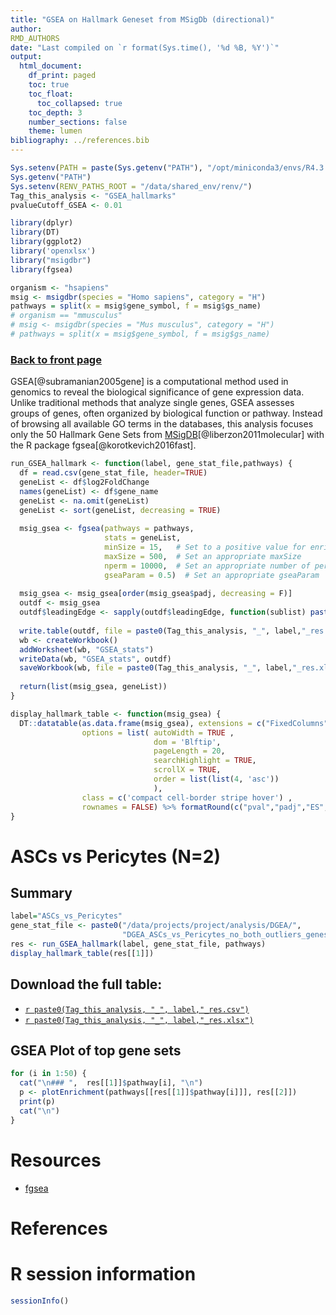 ```yaml
---
title: "GSEA on Hallmark Geneset from MSigDb (directional)"
author:
RMD_AUTHORS
date: "Last compiled on `r format(Sys.time(), '%d %B, %Y')`"
output:
  html_document:
    df_print: paged
    toc: true
    toc_float:
      toc_collapsed: true
    toc_depth: 3
    number_sections: false
    theme: lumen
bibliography: ../references.bib
---
```


```r
Sys.setenv(PATH = paste(Sys.getenv("PATH"), "/opt/miniconda3/envs/R4.3.2/bin", sep = ":"))
Sys.getenv("PATH")
Sys.setenv(RENV_PATHS_ROOT = "/data/shared_env/renv/")
Tag_this_analysis <- "GSEA_hallmarks"
pvalueCutoff_GSEA <- 0.01

library(dplyr)
library(DT)
library(ggplot2)
library('openxlsx')
library("msigdbr")
library(fgsea)

organism <- "hsapiens"
msig <- msigdbr(species = "Homo sapiens", category = "H")
pathways = split(x = msig$gene_symbol, f = msig$gs_name)
# organism == "mmusculus"
# msig <- msigdbr(species = "Mus musculus", category = "H")
# pathways = split(x = msig$gene_symbol, f = msig$gs_name)
```

### [Back to front page](../Analysis_Report_RNAseq.html)

GSEA[@subramanian2005gene] is a computational method used in genomics to reveal the biological significance of gene expression data. Unlike traditional methods that analyze single genes, GSEA assesses groups of genes, often organized by biological function or pathway. Instead of browsing all available GO terms in the databases, this analysis focuses only the 50 Hallmark Gene Sets from [MSigDB](https://www.gsea-msigdb.org/gsea/msigdb/index.jsp)[@liberzon2011molecular] with the R package fgsea[@korotkevich2016fast].

```r
run_GSEA_hallmark <- function(label, gene_stat_file,pathways) {
  df = read.csv(gene_stat_file, header=TRUE)
  geneList <- df$log2FoldChange
  names(geneList) <- df$gene_name
  geneList <- na.omit(geneList)
  geneList <- sort(geneList, decreasing = TRUE)
  
  msig_gsea <- fgsea(pathways = pathways,
                     stats = geneList,
                     minSize = 15,   # Set to a positive value for enrichment
                     maxSize = 500,  # Set an appropriate maxSize
                     nperm = 10000,  # Set an appropriate number of permutations
                     gseaParam = 0.5)  # Set an appropriate gseaParam
  
  msig_gsea <- msig_gsea[order(msig_gsea$padj, decreasing = F)]
  outdf <- msig_gsea
  outdf$leadingEdge <- sapply(outdf$leadingEdge, function(sublist) paste(sublist, collapse = ", "))
  
  write.table(outdf, file = paste0(Tag_this_analysis, "_", label,"_res.csv"))
  wb <- createWorkbook()
  addWorksheet(wb, "GSEA_stats")
  writeData(wb, "GSEA_stats", outdf)
  saveWorkbook(wb, file = paste0(Tag_this_analysis, "_", label,"_res.xlsx"), overwrite = TRUE)
  
  return(list(msig_gsea, geneList))
}

display_hallmark_table <- function(msig_gsea) {
  DT::datatable(as.data.frame(msig_gsea), extensions = c("FixedColumns"), filter = 'top',
                options = list( autoWidth = TRUE ,
                                dom = 'Blftip',
                                pageLength = 20,
                                searchHighlight = TRUE,
                                scrollX = TRUE,
                                order = list(list(4, 'asc'))
                                ),
                class = c('compact cell-border stripe hover') ,
                rownames = FALSE) %>% formatRound(c("pval","padj","ES", "NES"), 4)
}
```

# ASCs vs Pericytes (N=2)

## Summary

```r
label="ASCs_vs_Pericytes"
gene_stat_file <- paste0("/data/projects/project/analysis/DGEA/",
                         "DGEA_ASCs_vs_Pericytes_no_both_outliers_genes_stats.csv")
res <- run_GSEA_hallmark(label, gene_stat_file, pathways)
display_hallmark_table(res[[1]])
```

## Download the full table:

* [`r paste0(Tag_this_analysis, "_", label,"_res.csv")`](`r paste0(Tag_this_analysis, "_", label,"_res.csv")`)
* [`r paste0(Tag_this_analysis, "_", label,"_res.xlsx")`](`r paste0(Tag_this_analysis, "_", label,"_res.xlsx")`)

## GSEA Plot of top gene sets

```r
for (i in 1:50) {
  cat("\n### ",  res[[1]]$pathway[i], "\n")
  p <- plotEnrichment(pathways[[res[[1]]$pathway[i]]], res[[2]])
  print(p)
  cat("\n")
}
```

# Resources

* [fgsea](https://github.com/ctlab/fgsea)

# References

<div id="refs"></div>

# R session information

```r
sessionInfo()
```